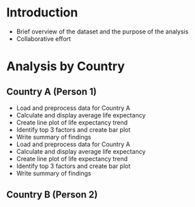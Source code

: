 # Introduction
- Brief overview of the dataset and the purpose of the analysis
- Collaborative effort

# Analysis by Country

## Country A (Person 1)

- Load and preprocess data for Country A
- Calculate and display average life expectancy
- Create line plot of life expectancy trend
- Identify top 3 factors and create bar plot
- Write summary of findings
- Load and preprocess data for Country A
- Calculate and display average life expectancy
- Create line plot of life expectancy trend
- Identify top 3 factors and create bar plot
- Write summary of findings

## Country B (Person 2)

